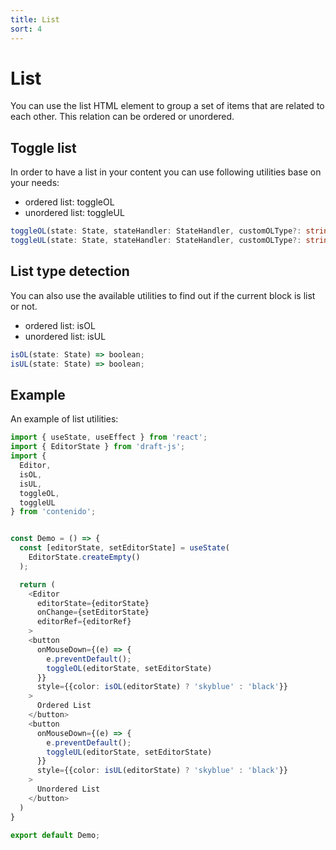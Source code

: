 ```yaml
---
title: List
sort: 4
---
```


# List

You can use the list HTML element to group a set of items that are related to
each other. This relation can be ordered or unordered.

## Toggle list

In order to have a list in your content you can use following utilities base on
your needs:

- ordered list: toggleOL
- unordered list: toggleUL

```ts
toggleOL(state: State, stateHandler: StateHandler, customOLType?: string) => void;
toggleUL(state: State, stateHandler: StateHandler, customOLType?: string) => void;
```

## List type detection

You can also use the available utilities to find out if the current block is list or
not.

- ordered list: isOL
- unordered list: isUL

```ts
isOL(state: State) => boolean;
isUL(state: State) => boolean;
```

## Example

An example of list utilities:

```ts
import { useState, useEffect } from 'react';
import { EditorState } from 'draft-js';
import {
  Editor,
  isOL,
  isUL,
  toggleOL,
  toggleUL
} from 'contenido';


const Demo = () => {
  const [editorState, setEditorState] = useState(
    EditorState.createEmpty()
  );

  return (
    <Editor
      editorState={editorState}
      onChange={setEditorState}
      editorRef={editorRef}
    >
    <button
      onMouseDown={(e) => {
        e.preventDefault();
        toggleOL(editorState, setEditorState)
      }}
      style={{color: isOL(editorState) ? 'skyblue' : 'black'}}
    >
      Ordered List
    </button>
    <button
      onMouseDown={(e) => {
        e.preventDefault();
        toggleUL(editorState, setEditorState)
      }}
      style={{color: isUL(editorState) ? 'skyblue' : 'black'}}
    >
      Unordered List
    </button>
  )
}

export default Demo;
```
